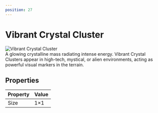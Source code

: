 ```yaml
---
position: 27
---
```


# Vibrant Crystal Cluster

<div
  style={{
    maxWidth: 720,
    margin: '0 auto',
    padding: '24px 16px',
  }}
>
  <div
    style={{
      display: 'flex',
      gap: 24,
      flexWrap: 'wrap',
      alignItems: 'flex-start',
      justifyContent: 'center',
    }}
  >
    <img
      src="https://image.mindustry-tool.com//docs/mindustry/blocks/environment/vibrant-crystal-cluster.p.png"
      alt="Vibrant Crystal Cluster"
      style={{
        width: 256,
        border: '2px solid #444',
        borderRadius: 8,
        imageRendering: 'pixelated',
      }}
    />
    <div
      style={{
        maxWidth: 340,
        fontStyle: 'italic',
        lineHeight: 1.4,
        color: '#ccc',
      }}
    >
      A glowing crystalline mass radiating intense energy. Vibrant Crystal Clusters appear in high-tech, mystical, or alien environments, acting as powerful visual markers in the terrain.
    </div>
  </div>

  <h2 id="properties" style={{ margin: '32px 0 12px' }}>Properties</h2>

  <table
    style={{
      width: '100%',
      borderCollapse: 'collapse',
      background: '#111',
      border: '1px solid #333',
      borderRadius: 8,
      overflow: 'hidden',
    }}
  >
    <thead>
      <tr style={{ background: '#1d1d1d' }}>
        <th style={{ padding: 10, borderBottom: '1px solid #333', textAlign: 'left', width: '45%' }}>
          Property
        </th>
        <th style={{ padding: 10, borderBottom: '1px solid #333', textAlign: 'left' }}>
          Value
        </th>
      </tr>
    </thead>
    <tbody>
      <tr>
        <td style={{ padding: 10, fontWeight: 500 }}>Size</td>
        <td style={{ padding: 10 }}>1×1</td>
      </tr>
    </tbody>
  </table>
</div>
